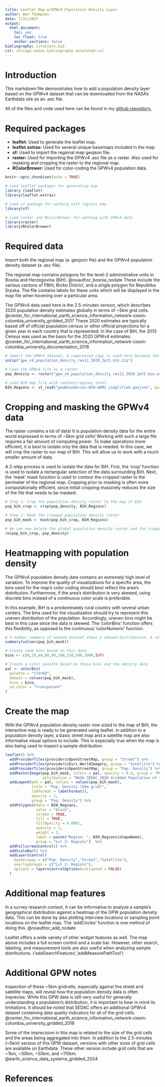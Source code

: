 ---
title: Leaflet Map w/GPWv4 Population Density Layer
author: Ben Thompson
date: 7/31/2025
output: 
  html_document:
    toc: yes
    toc_float: true
    anchor_sections: false
bibliography: citations.bib
csl: chicago-notes-bibliography-annotated.csl
---

# Introduction

This markdown file demonstrates how to add a population density layer based on the GPWv4 dataset that can be downloaded from the NASA's Earthdata site as an .asc file.

All of the files and code used here can be found in my [github repository.](https://github.com/bpthompson95/leaflet_map_with_GPW_data)

# Required packages

-   **leaflet:** Used to generate the leaflet map.
-   **leaflet.extras:** Used for several unique basemaps included in the map.
-   **sf:** Used to import the regional map geojson file.
-   **raster:** Used for importing the GPWv4 .asc file as a raster. Also used for masking and cropping the raster to the regional map.
-   **RColorBrewer:** Used for color-coding the GPWv4 population data.

```{r setup}
knitr::opts_chunk$set(echo = TRUE)

# Load leaflet packages for generating map
library (leaflet)
library(leaflet.extras)

# Load sf package for working with regions map
library(sf)

# Load raster and RColorBrewer for working with GPWv4 data
library(raster)
library(RColorBrewer)

```

# Required data

Import both the regional map (a .geojson file) and the GPWv4 population density dataset (a .asc file).

The regional map contains polygons for the level-2 administrative units in Bosnia and Herzegovina (BiH). @noauthor_bosnia_nodate These include the various cantons of FBiH, Brcko District, and a single polygon for Republika Srpska. The file contains labels for these units which will be displayed in the map file when hovering over a particular area.

The GPWv4 data used here is the 2.5-minutes version, which describes 2020 population density estimates globally in terms of \~5km grid cells. @center_for_international_earth_science_information_network-ciesin-columbia_university_gridded_2017 These 2020 estimates are typically based off of official population census or other official projections for a given year in each country that is represented. In the case of BiH, the 2013 Census was used as the basis for the 2020 GPWv4 estimates. @center_for_international_earth_science_information_network-ciesin-columbia_university_documentation_2018

```{r imports}

# Import the GPWv4 dataset. A compressed copy is used here because the original file is too large for GitHub.
unzip("gpw_v4_population_density_rev11_2020_2pt5_min.zip")

# Load the GPWv4 file as a raster
pop_density <- raster("gpw_v4_population_density_rev11_2020_2pt5_min.asc")

# Load BiH map file with cantons/regions level.
BIH_Regions <- st_read("geoBoundaries-BIH-ADM2_simplified.geojson", quiet = TRUE)

```

# Cropping and masking the GPWv4 data

The raster contains a lot of data! It is population density data for the entire world expressed in terms of \~5km grid cells! Working with such a large file requires a fair amount of computing power. To make operations more efficient, it is best to isolate only the data that is needed. In this case, we will crop the raster to our map of BiH. This will allow us to work with a much smaller amount of data.

A 2-step process is used to isolate the data for BiH. First, the 'crop' function is used to isolate a rectangular selection of the data surrounding BiH. Next, the 'mask' mask function is used to contour the cropped raster to the perimeter of the regional map. Cropping prior to masking is often more computationally efficient, since initial cropping massively reduces the size of the file that needs to be masked.

```{r cropped and masked raster}

# Step 1: Crop the population density raster to the map of BiH
pop_bih_crop <- crop(pop_density, BIH_Regions)

# Step 2: Mask the cropped population density raster
pop_bih_mask <- mask(pop_bih_crop, BIH_Regions)

# We can now delete the global population density raster and the cropped raster to free up some memory. We only need the masked version.
rm(pop_bih_crop, pop_density)

```

# Heatmapping with population density

The GPWv4 population density data contains an extremely high level of variation. To improve the quality of visualizations for a specific area, the bins used for the map's color coding should best reflect the area's distribution. Furthermore, if the area's distribution is very skewed, using discrete bins instead of a continuous color scale is preferable.

In this example, BiH is a predominately rural country with several urban centers. The bins used for the visualization should try to represent this uneven distribution of the population. Accordingly, uneven bins might be best in this case since the data is skewed. The 'colorBins' function offers this flexibility, as opposed to the continuous 'colorNumeric' function.

```{r create color palette based on population density distribution}

# 5-number summary of masked dataset shows a skewed distribution. A relatively small number of urban grid cells result in a mean population density that is much greater than the median density.
summary(values(pop_bih_mask))

# Create some bins based on this data
bins <- c(0,20,40,60,80,100,250,500,1000,Inf)

# Create a color palette based on these bins and the density data
pal <- colorBin(
  palette = "YlOrRd",
  domain = values(pop_bih_mask),
  bins = bins,
  na.color = "transparent"
)

```

# Create the map

With the GPWv4 population density raster now sized to the map of BiH, the interactive map is ready to be generated using leaflet. In addition to a population density layer, a basic street map and a satellite map are also informative visual options to include. This is especially true when the map is also being used to inspect a sample distribution.

```{r leaflet map with population density basemap and regions}

leaflet() %>%
  addProviderTiles(providers$OpenStreetMap, group = "Street") %>%
  addProviderTiles(providers$Esri.WorldImagery, group = "Satellite") %>%
  addProviderTiles(providers$OpenStreetMap, group = "Pop. Density") %>%
  addRasterImage(pop_bih_mask, colors = pal, opacity = 0.8, group = "Pop. Density",
                 attribution = "NASA SEDAC 2020 Gridded Population of the World (GPW) v4 rev11") %>%
  addLegend(pal = pal, values = values(pop_bih_mask),
            title = "Pop. Density (5km grid)",
            labFormat = labelFormat(),
            opacity = 1,
            group = "Pop. Density") %>%
  addPolygons(data = BIH_Regions,
              color = "black",
              stroke = TRUE,
              fill = TRUE,
              fillOpacity = 0.0001,
              opacity = 1,
              weight = 2,
              label = paste("Region: ", BIH_Regions$shapeName),
              group = "Lvl 2: Regions")  %>%
  addFullscreenControl() %>%
  addScaleBar() %>%
  addLayersControl(
    baseGroups = c("Pop. Density","Street","Satellite"),
    overlayGroups = c("Lvl 2: Regions"),
    options = layersControlOptions(collapsed = FALSE)
  )


```

# Additional map features

In a survey research context, it can be informative to analyze a sample's geographical distribution against a heatmap of the GPW population density data. This can be done by also plotting interview locations or sampling point locations on the leaflet map. The 'addCircles' function is one method of doing this. @noauthor_add_nodate

Leaflet offers a wide variety of other widget features as well. The map above includes a full screen control and a scale bar. However, other search, labeling, and measurement tools are also useful when analyzing sample distributions. ('addSearchFeatures','addMeasurePathTool')

# Additional GPW notes

Inspection of these \~5km gridcells, especially against the street and satellite maps, will reveal how the population density data is often imprecise. While this GPW data is still very useful for generally understanding a population's distribution, it is important to bear in mind its limitations. It should be noted that SEDAC offers an additional GPWv4 dataset containing data quality indicators for all of the grid cells. @center_for_international_earth_science_information_network-ciesin-columbia_university_gridded_2018

Some of the imprecision in this map is related to the size of the grid cells and the areas being aggregated into them. In addition to the 2.5-minutes (\~5km) version of this GPW dataset, versions with other sizes of grid cells are available on Earthdata. These other version include grid cells that are \~1km, \~30km, \~55km, and \~110km. @earth_science_data_systems_gridded_2024

# References

